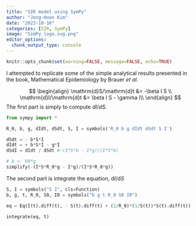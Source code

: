 ```yaml
---
title: "SIR model using SymPy"
author: "Jong-Hoon Kim"
date: "2023-10-16"
categories: [SIR, SymPy]
image: "SimPy_logo.svg.png"
editor_options: 
  chunk_output_type: console
---
```


```r
knitr::opts_chunk$set(warning=FALSE, message=FALSE, echo=TRUE) 
```

I attempted to replicate some of the simple analytical results presented in the book, Mathematical Epidemiology by Brauer *et al*.

$$
\begin{align}
\mathrm{d}S/\mathrm{d}t &= -\beta I S \\
\mathrm{d}I/\mathrm{d}t &= \beta I S - \gamma I\\
\end{align}
$$ The first part is simply to compute $dI/dS$.

```python
from sympy import *

R_0, b, g, dIdt, dSdt, S, I = symbols('R_0 b g dIdt dSdt S I')

dSdt = - b*S*I
dIdt = + b*S*I - g*I
dSdI = dIdt / dSdt #-(I*S*b - I*g)/(I*S*b)

# b <- R0*g
simplify(-(I*S*R_0*g - I*g)/(I*S*R_0*g)) 
```

The second part is integrate the equation, $\text{d}I/\text{d}S$

```python
S, I = symbols("S I", cls=Function)
b, g, t, R_0, S0, I0 = symbols("b g t R_0 S0 I0")

eq = Eq(I(t).diff(t), - S(t).diff(t) + (1/R_0)*(1/S(t))*S(t).diff(t))

integrate(eq, t)
```
